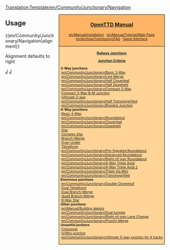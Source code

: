 <noinclude>[[Translation:Template/en/Community/Junctionary/Navigation]]</noinclude><div style="float:right; padding-left:12px; background:#ffffff;">
<div style="border:1px solid #000000; background:#ffb466; padding:5px; -moz-border-radius-topleft:5px; -moz-border-radius-topright:5px; font-size: 12pt;">
<center><strong><font size="3">[[en/Manual/Main Page|OpenTTD Manual]]</font></strong></center>
<div style="font-size: 8pt; text-align: center;">
[[en/Manual/Installation]] &middot; 
[[en/Manual/Tutorial/Main Page]]<br />
[[en/Archive/Community/FAQ]] &middot; 
[[en/Manual/Game interface|Game Interface]]
</div>
</div>
<div style="border:1px solid black; border-top-width: 0px; background:#ffd496; padding:5px; -moz-border-radius-bottomleft:5px; -moz-border-radius-bottomright:8px; font-size: 8pt;">

<center>'''[[en/Community/Junctionary/Main Page|Railway Junctions]]'''</center>
<center>'''[[en/Community/Junctionary/Junction Criteria|Junction Criteria]]'''</center>

'''3-Way junctions'''<br>
:[[en/Community/Junctionary/Basic 3-Way]]<br>
:[[en/Community/Junctionary/Line Merge]]<br>
:[[en/Community/Junctionary/Half Cloverleaf]]<br>
:[[en/Community/Junctionary/Half Spaghetti]]<br>
:[[en/Community/Junctionary/Compact 3-Way]]<br>
:[[en/Community/Junctionary/Compact 3-Way Branch-Merge Junction|Compact 3-Way B-M Junction]]<br>
:[[en/Community/Junctionary/Ultimate 3-way junction|Ultimate 3-way]]<br>
:[[en/Community/Junctionary/Half Transmogrified]]<br>
:[[en/Community/Junctionary/Braided Junction]]<br>

'''4-Way junctions'''<br>
:[[en/Community/Junctionary/Basic 4-Way Junction|Basic 4-Way]]<br>
:[[en/Community/Junctionary/Roundabout]]<br>
:[[en/Community/Junctionary/Cloverleaf]]<br>
:[[en/Community/Junctionary/Spaghetti]]<br>
:[[en/Community/Junctionary/Star Junction|Star]]<br>
:[[en/Community/Junctionary/Complex Star Junction|Complex Star]]<br>
:[[en/Community/Junctionary/Branch-Merge Junction|Branch-Merge]]<br>
:[[en/Community/Junctionary/Tetrathorp-Junction|Over-Under]]<br>
:[[en/Community/Junctionary/Tetrathorp-Junction|Tetrathorp]]<br>
:[[en/Community/Junctionary/Pre-Signaled Roundabout]]<br>
:[[en/Community/Junctionary/Advanced Roundabout]]<br>
:[[en/Community/Junctionary/Right-of-way Roundabout]]<br>
:[[en/Community/Junctionary/4-Way Triple Axial]]<br>
:[[en/Community/Junctionary/4-Way Triple Axial 2]]<br>
:[[en/Community/Junctionary/Triple Via Mini]]<br>
:[[en/Community/Junctionary/Transmogrified]]<br>

'''Enormous junctions'''<br>
:[[en/Community/Junctionary/Double Cloverleaf]]<br>
:[[en/Community/Junctionary/Dual Tetrathorp-Junction|Dual Tetrathorp]]<br>
:[[en/Community/Junctionary/Dual Branch-Merge Junction|Dual Branch-Merge]]<br>
:[[en/Community/Junctionary/Quad Branch-Merge Junction|Quad Branch-Merge]]<br>
:[[en/Community/Junctionary/8 way Star Junction|8-Way Star]]<br>

'''Other junctions'''<br>
:[[en/Manual/Building depots]]<br>
:[[en/Community/Junctionary/Dual tunnels]]<br>
:[[en/Community/Junctionary/Right-of-way Lane Change]]<br>
:[[en/Community/Junctionary/Priority Merge]]<br>

'''Unuseful juctions'''<br>
:[[en/Community/Junctionary/Crossover-Junction|Crossover]]<br>
:[[en/Community/Junctionary/3∕4ths junction|3/4ths junction]]<br>
:[[en/Community/Junctionary/Ultimate 3-way junction for 4 tracks]]<br>

</div>
</div>
<noinclude>


==Usage==
<nowiki>{{en/Community/Junctionary/Navigation|alignment}}</nowiki>

Alignment defaults to right
[[Category:en/Templates|J]][[Category:en/Navigation|J]]
</noinclude>